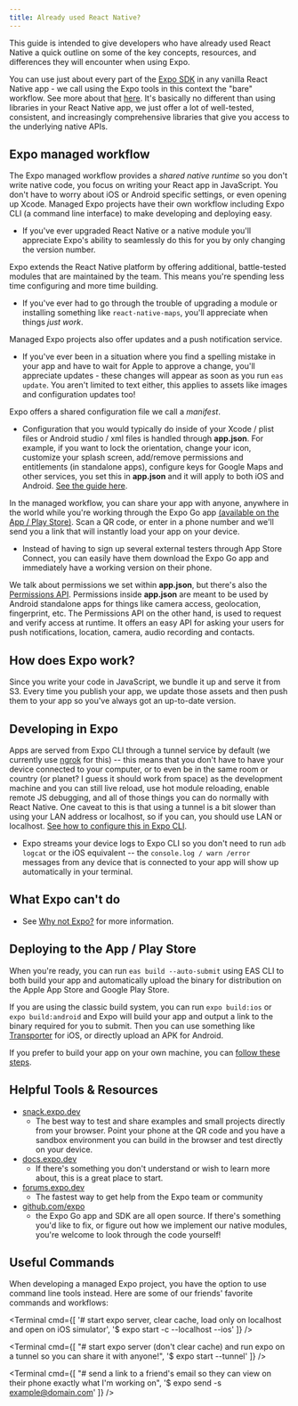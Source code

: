 ```yaml
---
title: Already used React Native?
---
```



This guide is intended to give developers who have already used React Native a quick outline on some of the key concepts, resources, and differences they will encounter when using Expo.

You can use just about every part of the [Expo SDK](/versions/latest/) in any vanilla React Native app - we call using the Expo tools in this context the "bare" workflow. See more about that [here](../bare/hello-world.mdx). It's basically no different than using libraries in your React Native app, we just offer a lot of well-tested, consistent, and increasingly comprehensive libraries that give you access to the underlying native APIs.

## Expo managed workflow

The Expo managed workflow provides a _shared native runtime_ so you don't write native code, you focus on writing your React app in JavaScript. You don't have to worry about iOS or Android specific settings, or even opening up Xcode. Managed Expo projects have their own workflow including Expo CLI (a command line interface) to make developing and deploying easy.

- If you've ever upgraded React Native or a native module you'll appreciate Expo's ability to seamlessly do this for you by only changing the version number.

Expo extends the React Native platform by offering additional, battle-tested modules that are maintained by the team. This means you're spending less time configuring and more time building.

- If you've ever had to go through the trouble of upgrading a module or installing something like `react-native-maps`, you'll appreciate when things _just work_.

Managed Expo projects also offer updates and a push notification service.

- If you've ever been in a situation where you find a spelling mistake in your app and have to wait for Apple to approve a change, you'll appreciate updates - these changes will appear as soon as you run `eas update`. You aren't limited to text either, this applies to assets like images and configuration updates too!

Expo offers a shared configuration file we call a _manifest_.

- Configuration that you would typically do inside of your Xcode / plist files or Android studio / xml files is handled through **app.json**. For example, if you want to lock the orientation, change your icon, customize your splash screen, add/remove permissions and entitlements (in standalone apps), configure keys for Google Maps and other services, you set this in **app.json** and it will apply to both iOS and Android. [See the guide here](/workflow/configuration.mdx).

In the managed workflow, you can share your app with anyone, anywhere in the world while you're working through the Expo Go app [(available on the App / Play Store)](https://expo.dev). Scan a QR code, or enter in a phone number and we'll send you a link that will instantly load your app on your device.

- Instead of having to sign up several external testers through App Store Connect, you can easily have them download the Expo Go app and immediately have a working version on their phone.

We talk about permissions we set within **app.json**, but there's also the [Permissions API](../versions/latest/sdk/permissions.mdx). Permissions inside **app.json** are meant to be used by Android standalone apps for things like camera access, geolocation, fingerprint, etc. The Permissions API on the other hand, is used to request and verify access at runtime. It offers an easy API for asking your users for push notifications, location, camera, audio recording and contacts.

## How does Expo work?

Since you write your code in JavaScript, we bundle it up and serve it from S3. Every time you publish your app, we update those assets and then push them to your app so you've always got an up-to-date version.

## Developing in Expo

Apps are served from Expo CLI through a tunnel service by default (we currently use [ngrok](https://ngrok.com) for this) -- this means that you don't have to have your device connected to your computer, or to even be in the same room or country (or planet? I guess it should work from space) as the development machine and you can still live reload, use hot module reloading, enable remote JS debugging, and all of those things you can do normally with React Native. One caveat to this is that using a tunnel is a bit slower than using your LAN address or localhost, so if you can, you should use LAN or localhost. [See how to configure this in Expo CLI](/workflow/expo-cli.mdx#develop).

- Expo streams your device logs to Expo CLI so you don't need to run `adb logcat` or the iOS equivalent -- the `console.log / warn /error` messages from any device that is connected to your app will show up automatically in your terminal.

## What Expo can't do

- See [Why not Expo?](../introduction/why-not-expo.mdx) for more information.

## Deploying to the App / Play Store

When you're ready, you can run `eas build --auto-submit` using EAS CLI to both build your app and automatically upload the binary for distribution on the Apple App Store and Google Play Store.

<ConfigClassic>

If you are using the classic build system, you can run `expo build:ios` or `expo build:android` and Expo will build your app and output a link to the binary required for you to submit. Then you can use something like [Transporter](https://apps.apple.com/app/transporter/id1450874784) for iOS, or directly upload an APK for Android.

If you prefer to build your app on your own machine, you can [follow these steps](https://github.com/expo/expo#standalone-apps).

</ConfigClassic>

## Helpful Tools & Resources

- [snack.expo.dev](https://snack.expo.dev)
  - The best way to test and share examples and small projects directly from your browser. Point your phone at the QR code and you have a sandbox environment you can build in the browser and test directly on your device.
- [docs.expo.dev](/versions/latest/)
  - If there's something you don't understand or wish to learn more about, this is a great place to start.
- [forums.expo.dev](https://forums.expo.dev)
  - The fastest way to get help from the Expo team or community
- [github.com/expo](https://github.com/expo)
  - the Expo Go app and SDK are all open source. If there's something you'd like to fix, or figure out how we implement our native modules, you're welcome to look through the code yourself!

## Useful Commands

When developing a managed Expo project, you have the option to use command line tools instead. Here are some of our friends' favorite commands and workflows:

<Terminal cmd={[
'# start expo server, clear cache, load only on localhost and open on iOS simulator',
'$ expo start -c --localhost --ios'
]} />

<Terminal cmd={[
"# start expo server (don't clear cache) and run expo on a tunnel so you can share it with anyone!",
'$ expo start --tunnel'
]} />

<Terminal cmd={[
"# send a link to a friend's email so they can view on their phone exactly what I'm working on",
'$ expo send -s example@domain.com'
]} />
